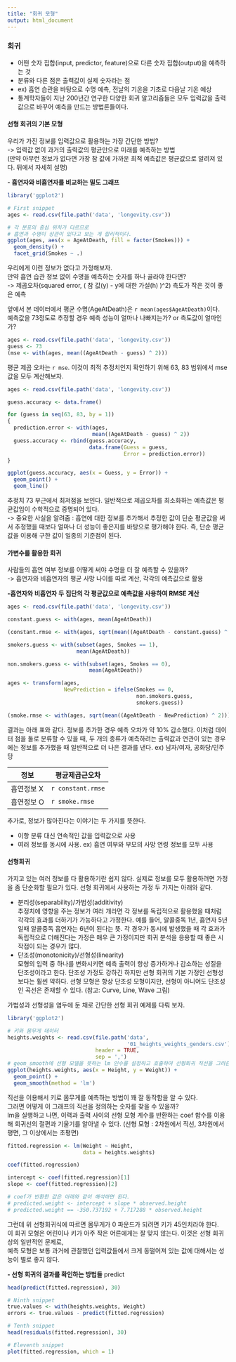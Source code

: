 ```yaml
---
title: "회귀 모형"
output: html_document
---
```


### 회귀
* 어떤 숫자 집합(input, predictor, feature)으로 다른 숫자 집합(output)을 예측하는 것
* 분류와 다른 점은 출력값이 실제 숫자라는 점
* ex) 흡연 습관을 바탕으로 수명 예측, 전날의 기온을 기초로 다음날 기온 예상 
* 통계학자들이 지난 200년간 연구한 다양한 회귀 알고리즘들은 모두 입력값을 출력값으로 바꾸어 예측을 만드는 방법론들이다. 

#### 선형 회귀의 기본 모형
우리가 가진 정보를 입력값으로 활용하는 가장 간단한 방법?  
-> 입력값 없이 과거의 출력값의 평균만으로 미래를 예측하는 방법  
(만약 아무런 정보가 없다면 가장 참 값에 가까운 최적 예측값은 평균값으로 알려져 있다. 뒤에서 자세히 설명)

**- 흡연자와 비흡연자를 비교하는 밀도 그래프**
```r
library('ggplot2')

# First snippet
ages <- read.csv(file.path('data', 'longevity.csv'))

# 각 분포의 중심 위치가 다르므로
# 흡연과 수명이 상관이 있다고 보는 게 합리적이다. 
ggplot(ages, aes(x = AgeAtDeath, fill = factor(Smokes))) +
  geom_density() +
  facet_grid(Smokes ~ .)
```

우리에게 이런 정보가 없다고 가정해보자.  
만약 흡연 습관 정보 없이 수명을 예측하는 숫자를 하나 골라야 한다면?  
-> 제곱오차(squared error, ( 참 값(y) - y에 대한 가설(h) )^2) 측도가 작은 것이 좋은 예측 

앞에서 본 데이터에서 평균 수명(AgeAtDeath)은 `r mean(ages$AgeAtDeath)`이다.  
예측값을 73정도로 추정할 경우 예측 성능이 얼마나 나빠지는가? or 측도값이 얼마인가?
```r
ages <- read.csv(file.path('data', 'longevity.csv'))
guess <- 73
(mse <- with(ages, mean((AgeAtDeath - guess) ^ 2)))
```
평균 제곱 오차는 `r mse`. 이것이 최적 추정치인지 확인하기 위해 63, 83 범위에서 mse값을 모두 계산해보자.
```r
ages <- read.csv(file.path('data', 'longevity.csv'))

guess.accuracy <- data.frame()

for (guess in seq(63, 83, by = 1))
{
  prediction.error <- with(ages,
                           mean((AgeAtDeath - guess) ^ 2))
  guess.accuracy <- rbind(guess.accuracy,
                          data.frame(Guess = guess,
                                     Error = prediction.error))
}

ggplot(guess.accuracy, aes(x = Guess, y = Error)) +
  geom_point() +
  geom_line()
```

추정치 73 부근에서 최저점을 보인다. 일반적으로 제곱오차를 최소화하는 예측값은 평균값임이 수학적으로 증명되어 있다.  
-> 중요한 사실을 알려줌 : 흡연에 대한 정보를 추가해서 추정한 값이 단순 평균값을 써서 추정했을 때보다 얼마나 더 성능이 좋은지를 바탕으로 평가해야 한다. 즉, 단순 평균값을 이용해 구한 값이 일종의 기준점이 된다. 

#### 가변수를 활용한 회귀
사람들의 흡연 여부 정보를 어떻게 써야 수명을 더 잘 예측할 수 있을까?  
-> 흡연자와 비흡연자의 평균 사망 나이를 따로 계산, 각각의 예측값으로 활용

**-흡연자와 비흡연자 두 집단의 각 평균값으로 예측값을 사용하여 RMSE 계산**
```r
ages <- read.csv(file.path('data', 'longevity.csv'))

constant.guess <- with(ages, mean(AgeAtDeath))

(constant.rmse <- with(ages, sqrt(mean((AgeAtDeath - constant.guess) ^ 2))))

smokers.guess <- with(subset(ages, Smokes == 1),
                      mean(AgeAtDeath))

non.smokers.guess <- with(subset(ages, Smokes == 0),
                          mean(AgeAtDeath))

ages <- transform(ages,
                  NewPrediction = ifelse(Smokes == 0,
                                         non.smokers.guess,
                                         smokers.guess))

(smoke.rmse <- with(ages, sqrt(mean((AgeAtDeath - NewPrediction) ^ 2))))
```

결과는 아래 표와 같다. 정보를 추가한 경우 예측 오차가 약 10% 감소했다. 이처럼 데이터 점을 둘로 분류할 수 있을 때, 두 개의 종류가 예측하려는 출력값과 연관이 있는 경우에는 정보를 추가했을 때 일반적으로 더 나은 결과를 낸다. ex) 남자/여자, 공화당/민주당

정보 | 평균제곱근오차
-----|---------------
흡연정보 X | `r constant.rmse`
흡연정보 O | `r smoke.rmse`

추가로, 정보가 많아진다는 이야기는 두 가지를 뜻한다. 

* 이항 분류 대신 연속적인 값을 입력값으로 사용
* 여러 정보를 동시에 사용. ex) 흡연 여부와 부모의 사망 연령 정보를 모두 사용


#### 선형회귀 
가지고 있는 여러 정보를 다 활용하기란 쉽지 않다. 실제로 정보를 모두 활용하려면 가정을 좀 단순화할 필요가 있다. 선형 회귀에서 사용하는 가정 두 가지는 아래와 같다.

* 분리성(separability)/가법성(additivity)  
추정치에 영향을 주는 정보가 여러 개라면 각 정보를 독립적으로 활용했을 때처럼 각각의 효과를 더하기가 가능하다고 가정한다. 예를 들어, 알콜중독 1년, 흡연자 5년 일때 알콜중독 흡연자는 6년이 된다는 뜻. 각 경우가 동시에 발생했을 때 각 효과가 독립적으로 더해진다는 가정은 매우 큰 가정이지만 회귀 분석을 응용할 때 좋은 시작접이 되는 경우가 많다. 
* 단조성(monotonicity)/선형성(linearity)  
모형의 입력 중 하나를 변화시키면 예측 출력이 항상 증가하거나 감소하는 성질을 단조성이라고 한다. 단조성 가정도 강하긴 하지만 선형 회귀의 기본 가정인 선형성보다는 훨씬 약하다. 선형 모형은 항상 단조성 모형이지만, 선형이 아니어도 단조성인 곡선은 존재할 수 있다. (참고: Curve, Line, Wave 그림)

가법성과 선형성을 염두에 둔 채로 간단한 선형 회귀 예제를 다뤄 보자.
```r
library('ggplot2')

# 키와 몸무게 데이터
heights.weights <- read.csv(file.path('data',
                                      '01_heights_weights_genders.csv'),
                            header = TRUE,
                            sep = ',')
# geom_smooth에 선형 모델을 뜻하는 lm 인수를 설정하고 호출하여 선형회귀 직선을 그려준다.
ggplot(heights.weights, aes(x = Height, y = Weight)) +
  geom_point() +
  geom_smooth(method = 'lm')
```

직선을 이용해서 키로 몸무게를 예측하는 방법이 꽤 잘 동작함을 알 수 있다.  
그러면 어떻게 이 그래프의 직선을 정의하는 숫자를 찾을 수 있을까?  
lm을 실행하고 나면, 이력과 출력 사이의 선형 모형 계수를 반환하는 coef 함수를 이용해 회귀선의 절편과 기울기를 알아낼 수 있다. (선형 모형 : 2차원에서 직선, 3차원에서 평면, 그 이상에서는 초평면)

```r
fitted.regression <- lm(Weight ~ Height,
                        data = heights.weights)

coef(fitted.regression)

intercept <- coef(fitted.regression)[1]
slope <- coef(fitted.regression)[2]

# coef가 반환한 값은 아래와 같이 해석하면 된다. 
# predicted.weight <- intercept + slope * observed.height
# predicted.weight == -350.737192 + 7.717288 * observed.height
```

그런데 위 선형회귀식에 따르면 몸무게가 0 파운드가 되려면 키가 45인치라야 한다.  
이 회귀 모형은 어린이나 키가 아주 작은 어른에게는 잘 맞지 않는다. 이것은 선형 회귀상의 일반적인 문제로,  
예측 모형은 보통 과거에 관찰했던 입력값들에서 크게 동떨어져 있는 값에 대해서는 성능이 별로 좋지 않다. 

**- 선형 회귀의 결과를 확인하는 방법들**
predict 
```r
head(predict(fitted.regression), 30)
```

```r
# Ninth snippet
true.values <- with(heights.weights, Weight)
errors <- true.values - predict(fitted.regression)

# Tenth snippet
head(residuals(fitted.regression), 30)

# Eleventh snippet
plot(fitted.regression, which = 1)
```